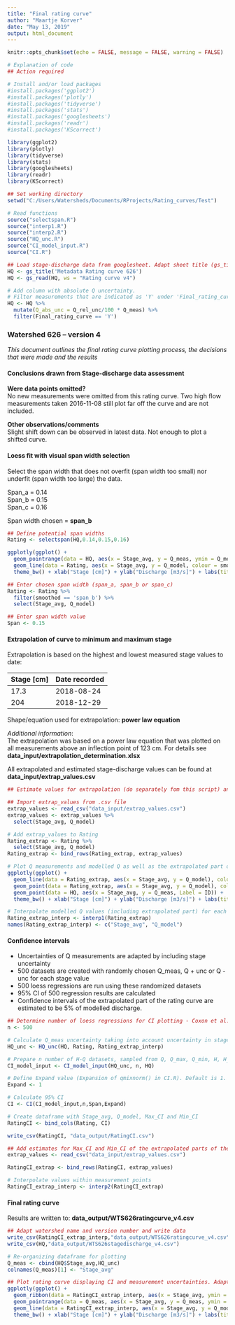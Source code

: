 ---
title: "Final rating curve"
author: "Maartje Korver"
date: "May 13, 2019"
output: html_document
---

```{r setup, include = FALSE}
knitr::opts_chunk$set(echo = FALSE, message = FALSE, warning = FALSE)

# Explanation of code
## Action required

# Install and/or load packages
#install.packages('ggplot2')
#install.packages('plotly')
#install.packages('tidyverse')
#install.packages('stats')
#install.packages('googlesheets')
#install.packages('readr')
#install.packages('KScorrect')

library(ggplot2)
library(plotly)
library(tidyverse)
library(stats)
library(googlesheets)
library(readr)
library(KScorrect)

## Set working directory
setwd("C:/Users/Watersheds/Documents/RProjects/Rating_curves/Test")

# Read functions
source("selectspan.R")
source("interp1.R")
source("interp2.R")
source("HQ_unc.R")
source("CI_model_input.R")
source("CI.R")

```

```{r load_data, include = FALSE}

## Load stage-discharge data from googlesheet. Adapt sheet title (gs_title) and tab name (gs_read).
HQ <- gs_title('Metadata Rating curve 626')
HQ <- gs_read(HQ, ws = "Rating curve v4")

# Add column with absolute Q uncertainty. 
# Filter measurements that are indicated as 'Y' under 'Final_rating_curve'
HQ <- HQ %>% 
  mutate(Q_abs_unc = Q_rel_unc/100 * Q_meas) %>% 
  filter(Final_rating_curve == 'Y')

```

### Watershed 626 -- version 4

_This document outlines the final rating curve plotting process, the decisions that were made and the results_

#### Conclusions drawn from Stage-discharge data assessment

**Were data points omitted?**  
No new measurements were omitted from this rating curve.
Two high flow measurements taken 2016-11-08 still plot far off the curve and are not included.

**Other observations/comments**  
Slight shift down can be observed in latest data. Not enough to plot a shifted curve.

#### Loess fit with visual span width selection

Select the span width that does not overfit (span width too small) nor underfit (span width too large) the data.

Span_a = 0.14  
Span_b = 0.15  
Span_c = 0.16  

Span width chosen = **span_b**

```{r define_span1, include = TRUE}

## Define potential span widths
Rating <- selectspan(HQ,0.14,0.15,0.16)

ggplotly(ggplot() +
  geom_pointrange(data = HQ, aes(x = Stage_avg, y = Q_meas, ymin = Q_meas - Q_abs_unc, ymax = Q_meas + Q_abs_unc, Label = ID), size = 1) +
  geom_line(data = Rating, aes(x = Stage_avg, y = Q_model, colour = smoothed)) + 
  theme_bw() + xlab("Stage [cm]") + ylab("Discharge [m3/s]") + labs(title = "Loess fit - visual span selection"))

```

```{r choose_span, include = FALSE}
## Enter chosen span width (span_a, span_b or span_c)
Rating <- Rating %>% 
  filter(smoothed == 'span_b') %>% 
  select(Stage_avg, Q_model)

## Enter span width value
Span <- 0.15

```

#### Extrapolation of curve to minimum and maximum stage {.tabset}

Extrapolation is based on the highest and lowest measured stage values to date:

| Stage [cm]| Date recorded |
|:----------|:--------------|
|   17.3    |   2018-08-24  |
|   204     |   2018-12-29  |

Shape/equation used for extrapolation: **power law equation**

*Additional information*:  
The extrapolation was based on a power law equation that was plotted on all measurements above an inflection point of 123 cm.
For details see **data_input/extrapolation_determination.xlsx** 

All extrapolated and estimated stage-discharge values can be found at   **data_input/extrap_values.csv**  

```{r extrap, include = TRUE}
## Estimate values for extrapolation (do separately fom this script) and write into 'extrap_values.csv' file.

## Import extrap_values from .csv file
extrap_values <- read_csv("data_input/extrap_values.csv")
extrap_values <- extrap_values %>%
  select(Stage_avg, Q_model)

# Add extrap_values to Rating
Rating_extrap <- Rating %>% 
  select(Stage_avg, Q_model)
Rating_extrap <- bind_rows(Rating_extrap, extrap_values)

# Plot Q measurements and modelled Q as well as the extrapolated part of modelled Q
ggplotly(ggplot() + 
  geom_line(data = Rating_extrap, aes(x = Stage_avg, y = Q_model), color = "red") + 
  geom_point(data = Rating_extrap, aes(x = Stage_avg, y = Q_model), color = "red") + 
  geom_point(data = HQ, aes(x = Stage_avg, y = Q_meas, Label = ID)) + 
  theme_bw() + xlab("Stage [cm]") + ylab("Discharge [m3/s]") + labs(title = "Estimated data points for extrapolation of curve"))

```

```{r interp1, include = FALSE}

# Interpolate modelled Q values (including extrapolated part) for each mm of stage
Rating_extrap_interp <- interp1(Rating_extrap)
names(Rating_extrap_interp) <- c("Stage_avg", "Q_model")

```

#### Confidence intervals

* Uncertainties of Q measurements are adapted by including stage uncertainty
* 500 datasets are created with randomly chosen Q_meas, Q + unc or Q - unc for each stage value
* 500 loess regressions are run using these randomized datasets
* 95% CI of 500 regression results are calculated
* Confidence intervals of the extrapolated part of the rating curve are estimated to be 5% of modelled discharge.

```{r CI, include = FALSE}

## Determine number of loess regressions for CI plotting - Coxon et al. (2015) suggests 500
n <- 500

# Calculate Q_meas uncertainty taking into account uncertainty in stage and create dataframe with Stage_avg, Q_meas and Q_H_abs_unc
HQ_unc <- HQ_unc(HQ, Rating, Rating_extrap_interp)

# Prepare n number of H-Q datasets, sampled from Q, Q_max, Q_min, H, H_max, H_min
CI_model_input <- CI_model_input(HQ_unc, n, HQ)

# Define Expand value (Expansion of qmixnorm() in CI.R). Default is 1. If CI.R produces NaN values, decrease value. Choose largest number that does not produce NaN values.
Expand <- 1

# Calculate 95% CI
CI <- CI(CI_model_input,n,Span,Expand)

# Create dataframe with Stage_avg, Q_model, Max_CI and Min_CI
RatingCI <- bind_cols(Rating, CI)

write_csv(RatingCI, "data_output/RatingCI.csv")

```

```{r extrap CI, include = FALSE}

## Add estimates for Max_CI and Min_CI of the extrapolated parts of the rating curve to the extrap_values.csv file (5% of modelled Q).
extrap_values <- read_csv("data_input/extrap_values.csv")

RatingCI_extrap <- bind_rows(RatingCI, extrap_values)

```

```{r interp2, include = FALSE}
# Interpolate values within measurement points
RatingCI_extrap_interp <- interp2(RatingCI_extrap)

```

#### Final rating curve

Results are written to: __data_output/WTS626ratingcurve_v4.csv__

```{r finish, include=TRUE}

## Adapt watershed name and version number and write data
write_csv(RatingCI_extrap_interp,"data_output/WTS626ratingcurve_v4.csv")
write_csv(HQ,"data_output/WTS626stagedischarge_v4.csv")

# Re-organizing dataframe for plotting
Q_meas <- cbind(HQ$Stage_avg,HQ_unc)
colnames(Q_meas)[1] <- "Stage_avg"

## Plot rating curve displaying CI and measurement uncertainties. Adapt plot title.
ggplotly(ggplot() + 
  geom_ribbon(data = RatingCI_extrap_interp, aes(x = Stage_avg, ymin = Min_CI, ymax = Max_CI), fill = "grey") +
  geom_pointrange(data = Q_meas, aes(x = Stage_avg, y = Q_meas, ymin = Q_min, ymax = Q_max), size = 1) +
  geom_line(data = RatingCI_extrap_interp, aes(x = Stage_avg, y = Q_model), colour = "#333333") +
  theme_bw() + xlab("Stage [cm]") + ylab("Discharge [m3/s]") + labs(title = "WTS626 - Rating curve"))

```

